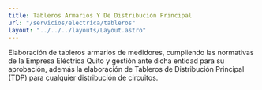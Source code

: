 ```yaml
---
title: Tableros Armarios Y De Distribución Principal
url: "/servicios/electrica/tableros"
layout: "../../../layouts/Layout.astro"
---
```



<Cover title={frontmatter.title} />
<Section img={imagen} title="Construcción">
  <p slot="left">
    Elaboración de tableros armarios de medidores, cumpliendo las normativas de
    la Empresa Eléctrica Quito y gestión ante dicha entidad para su aprobación,
    además la elaboración de Tableros de Distribución Principal (TDP) para
    cualquier distribución de circuitos.
  </p>
  <Carousel
    images={[imagen2, imagen, imagen3, imagen4, imagen5, imagen6, imagen7]}
    slot="right"
    carrouselID="1"
  />
</Section>
